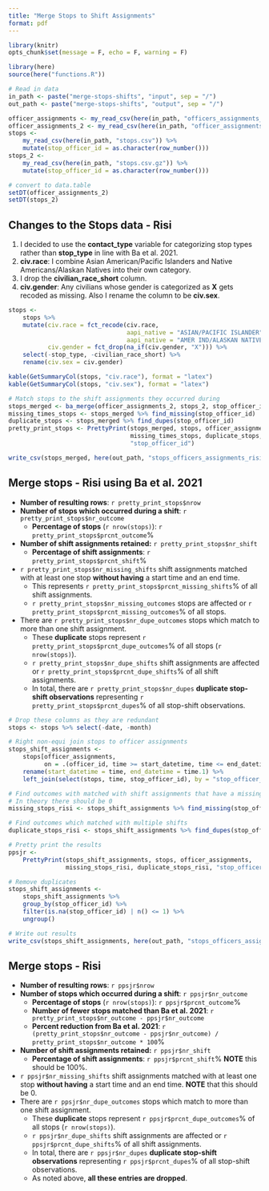 ```yaml
---
title: "Merge Stops to Shift Assignments"
format: pdf
---
```


```r
library(knitr)
opts_chunk$set(message = F, echo = F, warning = F)

library(here)
source(here("functions.R"))

# Read in data
in_path <- paste("merge-stops-shifts", "input", sep = "/")
out_path <- paste("merge-stops-shifts", "output", sep = "/")

officer_assignments <- my_read_csv(here(in_path, "officers_assignments_risi.csv"))
officer_assignments_2 <- my_read_csv(here(in_path, "officer_assignments_risi.csv.gz"))
stops <-
    my_read_csv(here(in_path, "stops.csv")) %>%
    mutate(stop_officer_id = as.character(row_number()))
stops_2 <-
    my_read_csv(here(in_path, "stops.csv.gz")) %>%
    mutate(stop_officer_id = as.character(row_number()))

# convert to data.table
setDT(officer_assignments_2)
setDT(stops_2)
```

## Changes to the Stops data - Risi

1. I decided to use the **contact_type** variable for categorizing stop types rather than **stop_type** in line with Ba et al. 2021.
2. **civ.race**: I combine Asian American/Pacific Islanders and Native Americans/Alaskan Natives into their own category.
3. I drop the **civilian_race_short** column.
4. **civ.gender**: Any civilians whose gender is categorized as **X** gets recoded as missing. Also I rename the column to be **civ.sex**.

```r
stops <-
    stops %>%
    mutate(civ.race = fct_recode(civ.race,
                                 aapi_native = "ASIAN/PACIFIC ISLANDER",
                                 aapi_native = "AMER IND/ALASKAN NATIVE"),
           civ.gender = fct_drop(na_if(civ.gender, "X"))) %>%
    select(-stop_type, -civilian_race_short) %>%
    rename(civ.sex = civ.gender)

kable(GetSummaryCol(stops, "civ.race"), format = "latex")
kable(GetSummaryCol(stops, "civ.sex"), format = "latex")
```

```r
# Match stops to the shift assignments they occurred during
stops_merged <- ba_merge(officer_assignments_2, stops_2, stop_officer_id)
missing_times_stops <- stops_merged %>% find_missing(stop_officer_id)
duplicate_stops <- stops_merged %>% find_dupes(stop_officer_id)
pretty_print_stops <- PrettyPrint(stops_merged, stops, officer_assignments,
                                  missing_times_stops, duplicate_stops,
                                  "stop_officer_id")

write_csv(stops_merged, here(out_path, "stops_officers_assignments_risi_max.csv"))
```

## Merge stops - Risi using Ba et al. 2021

* **Number of resulting rows**: `r pretty_print_stops$nrow`
* **Number of stops which occurred during a shift**: `r pretty_print_stops$nr_outcome`
    * **Percentage of stops** (`r nrow(stops)`): `r pretty_print_stops$prcnt_outcome`%
* **Number of shift assignments retained:** `r pretty_print_stops$nr_shift`
    * **Percentage of shift assignments**: `r pretty_print_stops$prcnt_shift`%
* `r pretty_print_stops$nr_missing_shifts` shift assignments matched with at least one stop **without having** a start time and an end time.
    * This represents `r pretty_print_stops$prcnt_missing_shifts`% of all shift assignments.
    * `r pretty_print_stops$nr_missing_outcomes` stops are affected or `r pretty_print_stops$prcnt_missing_outcomes`% of all stops.
* There are `r pretty_print_stops$nr_dupe_outcomes` stops which match to more than one shift assignment.
    * These **duplicate** stops represent `r pretty_print_stops$prcnt_dupe_outcomes`% of all stops (`r nrow(stops)`).
    * `r pretty_print_stops$nr_dupe_shifts` shift assignments are affected or `r pretty_print_stops$prcnt_dupe_shifts`% of all shift assignments.
    * In total, there are `r pretty_print_stops$nr_dupes` **duplicate stop-shift observations** representing `r pretty_print_stops$prcnt_dupes`% of all stop-shift observations.

```r
# Drop these columns as they are redundant
stops <- stops %>% select(-date, -month)

# Right non-equi join stops to officer assignments
stops_shift_assignments <-
    stops[officer_assignments,
          on = .(officer_id, time >= start_datetime, time <= end_datetime)] %>%
    rename(start_datetime = time, end_datetime = time.1) %>%
    left_join(select(stops, time, stop_officer_id), by = "stop_officer_id")

# Find outcomes with matched with shift assignments that have a missing start and end time
# In theory there should be 0
missing_stops_risi <- stops_shift_assignments %>% find_missing(stop_officer_id)

# Find outcomes which matched with multiple shifts
duplicate_stops_risi <- stops_shift_assignments %>% find_dupes(stop_officer_id)

# Pretty print the results
ppsjr <-
    PrettyPrint(stops_shift_assignments, stops, officer_assignments,
                missing_stops_risi, duplicate_stops_risi, "stop_officer_id")

# Remove duplicates
stops_shift_assignments <-
    stops_shift_assignments %>%
    group_by(stop_officer_id) %>%
    filter(is.na(stop_officer_id) | n() <= 1) %>%
    ungroup()

# Write out results
write_csv(stops_shift_assignments, here(out_path, "stops_officers_assignments_risi_min.csv"))
```

## Merge stops - Risi

* **Number of resulting rows**: `r ppsjr$nrow`
* **Number of stops which occurred during a shift**: `r ppsjr$nr_outcome`
    * **Percentage of stops** (`r nrow(stops)`): `r ppsjr$prcnt_outcome`%
    * **Number of fewer stops matched than Ba et al. 2021**: `r pretty_print_stops$nr_outcome - ppsjr$nr_outcome`
    * **Percent reduction from Ba et al. 2021**: `r (pretty_print_stops$nr_outcome - ppsjr$nr_outcome) / pretty_print_stops$nr_outcome * 100`%
* **Number of shift assignments retained:** `r ppsjr$nr_shift`
    * **Percentage of shift assignments**: `r ppsjr$prcnt_shift`% **NOTE** this should be 100%.
* `r ppsjr$nr_missing_shifts` shift assignments matched with at least one stop **without having** a start time and an end time. **NOTE** that this should be 0.
* There are `r ppsjr$nr_dupe_outcomes` stops which match to more than one shift assignment.
    * These **duplicate** stops represent `r ppsjr$prcnt_dupe_outcomes`% of all stops (`r nrow(stops)`).
    * `r ppsjr$nr_dupe_shifts` shift assignments are affected or `r ppsjr$prcnt_dupe_shifts`% of all shift assignments.
    * In total, there are `r ppsjr$nr_dupes` **duplicate stop-shift observations** representing `r ppsjr$prcnt_dupes`% of all stop-shift observations.
    * As noted above, **all these entries are dropped**.
